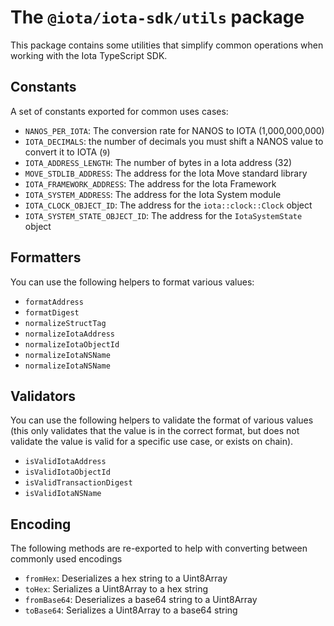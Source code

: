 # The `@iota/iota-sdk/utils` package

This package contains some utilities that simplify common operations when working with the Iota
TypeScript SDK.

## Constants

A set of constants exported for common uses cases:

- `NANOS_PER_IOTA`: The conversion rate for NANOS to IOTA (1,000,000,000)
- `IOTA_DECIMALS`: the number of decimals you must shift a NANOS value to convert it to IOTA (`9`)
- `IOTA_ADDRESS_LENGTH`: The number of bytes in a Iota address (32)
- `MOVE_STDLIB_ADDRESS`: The address for the Iota Move standard library
- `IOTA_FRAMEWORK_ADDRESS`: The address for the Iota Framework
- `IOTA_SYSTEM_ADDRESS`: The address for the Iota System module
- `IOTA_CLOCK_OBJECT_ID`: The address for the `iota::clock::Clock` object
- `IOTA_SYSTEM_STATE_OBJECT_ID`: The address for the `IotaSystemState` object

## Formatters

You can use the following helpers to format various values:

- `formatAddress`
- `formatDigest`
- `normalizeStructTag`
- `normalizeIotaAddress`
- `normalizeIotaObjectId`
- `normalizeIotaNSName`
- `normalizeIotaNSName`

## Validators

You can use the following helpers to validate the format of various values (this only validates that
the value is in the correct format, but does not validate the value is valid for a specific use
case, or exists on chain).

- `isValidIotaAddress`
- `isValidIotaObjectId`
- `isValidTransactionDigest`
- `isValidIotaNSName`

## Encoding

The following methods are re-exported to help with converting between commonly used encodings

- `fromHex`: Deserializes a hex string to a Uint8Array
- `toHex`: Serializes a Uint8Array to a hex string
- `fromBase64`: Deserializes a base64 string to a Uint8Array
- `toBase64`: Serializes a Uint8Array to a base64 string
